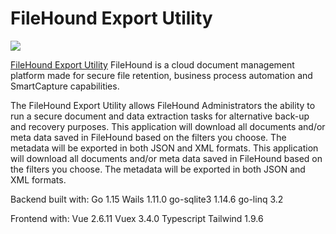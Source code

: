 
# FileHound Export Utility

<p style={{"text-align": "center"}}>
   <img src="/img/showcase/filehound.jpg"></img><br/>
</p>

[FileHound Export Utility](https://www.filehound.co.uk/) FileHound is a cloud document management platform made for secure file retention, business process automation and SmartCapture capabilities.

The FileHound Export Utility allows FileHound Administrators the ability to run a secure document and data extraction tasks for alternative back-up and recovery purposes. This application will download all documents and/or meta data saved in FileHound based on the filters you choose. The metadata will be exported in both JSON and XML formats. This application will download all documents and/or meta data saved in FileHound based on the filters you choose. The metadata will be exported in both JSON and XML formats.

Backend built with: Go 1.15 Wails 1.11.0 go-sqlite3 1.14.6 go-linq 3.2

Frontend with: Vue 2.6.11 Vuex 3.4.0 Typescript Tailwind 1.9.6
